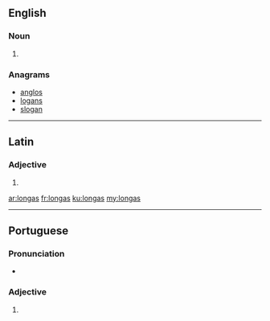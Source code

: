 ==English==

===Noun===
{{head|en|plural}}

# {{plural of|longa|lang=en}}

===Anagrams===
* [[anglos#English|anglos]]
* [[logans#English|logans]]
* [[slogan#English|slogan]]

----

==Latin==

===Adjective===
{{la-adj-form|longās}}

# {{inflection of|longus||acc|f|p|lang=la}}

[[ar:longas]]
[[fr:longas]]
[[ku:longas]]
[[my:longas]]

----
==Portuguese==

===Pronunciation===
* {{a|PT}} {{IPA|/ˈlõ.gɐʃ/|lang=pt}}

===Adjective===
{{head|pt|adjective form}} {{g|f}} {{plural}}

# {{feminine plural of|longo|lang=pt|nocat=1}}